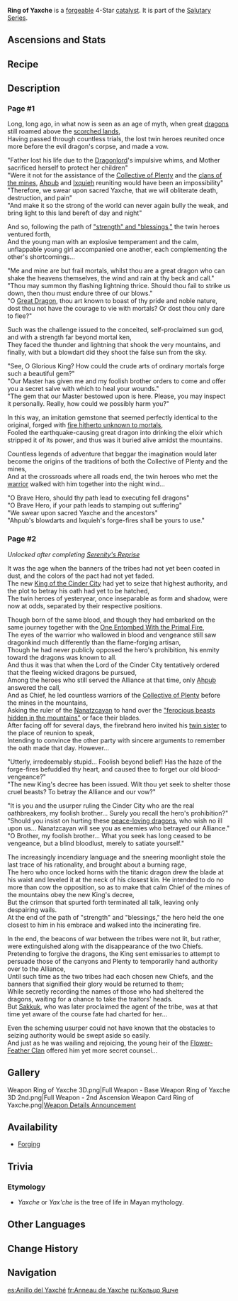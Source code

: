 {{Weapon Infobox
|title          = Ring of Yax&shy;che
|id             = 14431
|image          =  
<gallery>
Weapon Ring of Yaxche.png|Base
Weapon Ring of Yaxche 2nd.png|2nd Ascension
</gallery>
|type           = Catalyst
|quality        = 4
|base_atk       = 42
|2nd_stat_type  = HP
|2nd_stat       = 9%
|series         = Salutary
|releaseDate    = 2024-08-28
|obtain         = Forging
|diagram        = [[Alom]]
|passive        = Echoes of the Plentiful Land
|effect         = Using an [[Elemental Skill]] grants the Jade-Forged Crown effect: Every 1,000 [[Max HP]] will increase the [[Normal Attack]] DMG dealt by the equipping character by (var1)% for 10s. Normal Attack DMG can be increased this way by a maximum of (var2)%.
|eff_rank1_var1 = 0.6
|eff_rank2_var1 = 0.7
|eff_rank3_var1 = 0.8
|eff_rank4_var1 = 0.9
|eff_rank5_var1 = 1
|eff_rank1_var2 = 16
|eff_rank2_var2 = 20
|eff_rank3_var2 = 24
|eff_rank4_var2 = 28
|eff_rank5_var2 = 32
|eff_scale1     = Max HP
|eff_att1       = Normal Attack DMG Increase
}}
{{Description|This jade vessel was created by a hero of yesteryear. Legend has it that it once shot the [[Ajaw|giant dragon]] that dwelt in the [[Great Volcano of Tollan|volcano]] down from the skies.}}
'''Ring of Yaxche''' is a [[forge]]able 4-Star [[catalyst]]. It is part of the [[Salutary Series]].

==Ascensions and Stats==
{{Weapon Ascensions and Stats
|ascendMat1 = Delirious Decadence of the Sacred Lord
|ascendMat2 = Delirious Desolation of the Sacred Lord
|ascendMat3 = Delirious Demeanor of the Sacred Lord
|ascendMat4 = Delirious Divinity of the Sacred Lord
|bossMat1   = Shard of a Shattered Will
|bossMat2   = Locus of a Clear Will
|bossMat3   = Sigil of a Striding Will
|commonMat1 = Damaged Mask
|commonMat2 = Stained Mask
|commonMat3 = Ominous Mask
}}

==Recipe==
{{Recipe
|type = Forging
|Borderland Catalyst Billet = 1
|Condessence Crystal = 50
|White Iron Chunk = 50
|Mora = 500
|time = 10s
|sort = Borderland Catalyst Billet;Condessence Crystal;White Iron Chunk
}}


==Description==
===Page #1===
Long, long ago, in what now is seen as an age of myth, when great [[Dragon|dragons]] still roamed above the [[Natlan|scorched lands]],<br>
Having passed through countless trials, the lost twin heroes reunited once more before the evil dragon's corpse, and made a vow.

"Father lost his life due to the [[Thirteen Sovereign Lords|Dragonlord]]'s impulsive whims, and Mother sacrificed herself to protect her children"<br>
"Were it not for the assistance of the [[Collective of Plenty]] and the [[Nanatzcayan|clans of the mines]], [[Ahpub]] and [[Ixquieh]] reuniting would have been an impossibility"<br>
"Therefore, we swear upon sacred Yaxche, that we will obliterate death, destruction, and pain"<br>
"And make it so the strong of the world can never again bully the weak, and bring light to this land bereft of day and night"

And so, following the path of [[Ancient Name|"strength" and "blessings,"]] the twin heroes ventured forth,<br>
And the young man with an explosive temperament and the calm, unflappable young girl accompanied one another, each complementing the other's shortcomings...

"Me and mine are but frail mortals, whilst thou are a great dragon who can shake the heavens themselves, the wind and rain at thy beck and call."<br>
"Thou may summon thy flashing lightning thrice. Should thou fail to strike us down, then thou must endure three of our blows."<br>
"O [[Ajaw|Great Dragon]], thou art known to boast of thy pride and noble nature, dost thou not have the courage to vie with mortals? Or dost thou only dare to flee?"

Such was the challenge issued to the conceited, self-proclaimed sun god, and with a strength far beyond mortal ken,<br>
They faced the thunder and lightning that shook the very mountains, and finally, with but a blowdart did they shoot the false sun from the sky.

"See, O Glorious King? How could the crude arts of ordinary mortals forge such a beautiful gem?"<br>
"Our Master has given me and my foolish brother orders to come and offer you a secret salve with which to heal your wounds."<br>
"The gem that our Master bestowed upon is here. Please, you may inspect it personally. Really, how could we possibly harm you?"

In this way, an imitation gemstone that seemed perfectly identical to the original, forged with [[Phlogiston|fire hitherto unknown to mortals]],<br>
Fooled the earthquake-causing great dragon into drinking the elixir which stripped it of its power, and thus was it buried alive amidst the mountains.

Countless legends of adventure that beggar the imagination would later become the origins of the traditions of both the Collective of Plenty and the mines,<br>
And at the crossroads where all roads end, the twin heroes who met the [[Xbalanque|warrior]] walked with him together into the night wind...

"O Brave Hero, should thy path lead to executing fell dragons"<br>
"O Brave Hero, if your path leads to stamping out suffering"<br>
"We swear upon sacred Yaxche and the ancestors"<br>
"Ahpub's blowdarts and Ixquieh's forge-fires shall be yours to use."

===Page #2===
''Unlocked after completing [[Serenity's Reprise]]''

It was the age when the banners of the tribes had not yet been coated in dust, and the colors of the pact had not yet faded.<br>
The new [[King of the Cinder City]] had yet to seize that highest authority, and the plot to betray his oath had yet to be hatched,<br> 
The twin heroes of yesteryear, once inseparable as form and shadow, were now at odds, separated by their respective positions.

Though born of the same blood, and though they had embarked on the same journey together with the [[Xbalanque|One Entombed With the Primal Fire]],<br>
The eyes of the warrior who wallowed in blood and vengeance still saw dragonkind much differently than the flame-forging artisan,<br>
Though he had never publicly opposed the hero's prohibition, his enmity toward the dragons was known to all.<br>
And thus it was that when the Lord of the Cinder City tentatively ordered that the fleeing wicked dragons be pursued,<br>
Among the heroes who still served the Alliance at that time, only [[Ahpub]] answered the call,<br>
And as Chief, he led countless warriors of the [[Collective of Plenty]] before the mines in the mountains,<br>
Asking the ruler of the [[Nanatzcayan]] to hand over the [[Tepetlisaurus|"ferocious beasts hidden in the mountains"]] or face their blades.<br>
After facing off for several days, the firebrand hero invited his [[Ixquieh|twin sister]] to the place of reunion to speak,<br>
Intending to convince the other party with sincere arguments to remember the oath made that day. However...

"Utterly, irredeemably stupid... Foolish beyond belief! Has the haze of the forge-fires befuddled thy heart, and caused thee to forget our old blood-vengeance?"<br>
"The new King's decree has been issued. Wilt thou yet seek to shelter those cruel beasts? To betray the Alliance and our vow?"

"It is you and the usurper ruling the Cinder City who are the real oathbreakers, my foolish brother... Surely you recall the hero's prohibition?"<br>
"Should you insist on hurting these [[Saurian|peace-loving dragons]], who wish no ill upon us... Nanatzcayan will see you as enemies who betrayed our Alliance."<br>
"O Brother, my foolish brother... What you seek has long ceased to be vengeance, but a blind bloodlust, merely to satiate yourself."

The increasingly incendiary language and the sneering moonlight stole the last trace of his rationality, and brought about a burning rage,<br> 
The hero who once locked horns with the titanic dragon drew the blade at his waist and leveled it at the neck of his closest kin. He intended to do no more than cow the opposition, so as to make that calm Chief of the mines of the mountains obey the new King's decree,<br> 
But the crimson that spurted forth terminated all talk, leaving only despairing wails.<br> 
At the end of the path of "strength" and "blessings," the hero held the one closest to him in his embrace and walked into the incinerating fire.

In the end, the beacons of war between the tribes were not lit, but rather, were extinguished along with the disappearance of the two Chiefs.<br> 
Pretending to forgive the dragons, the King sent emissaries to attempt to persuade those of the canyons and Plenty to temporarily hand authority over to the Alliance,<br>
Until such time as the two tribes had each chosen new Chiefs, and the banners that signified their glory would be returned to them;<br> 
While secretly recording the names of those who had sheltered the dragons, waiting for a chance to take the traitors' heads.<br> 
But [[Sakkuk]], who was later proclaimed the agent of the tribe, was at that time yet aware of the course fate had charted for her...

Even the scheming usurper could not have known that the obstacles to seizing authority would be swept aside so easily.<br>
And just as he was wailing and rejoicing, the young heir of the [[Flower-Feather Clan]] offered him yet more secret counsel... 

==Gallery==
<gallery>
Weapon Ring of Yaxche 3D.png|Full Weapon - Base
Weapon Ring of Yaxche 3D 2nd.png|Full Weapon - 2nd Ascension
Weapon Card Ring of Yaxche.png|[https://www.hoyolab.com/article/32371536 Weapon Details Announcement]
</gallery>

==Availability==
* [[Forging]]
<!--** Its diagram, [[]], is obtained from [[]].-->

==Trivia==
===Etymology ===
*''Yaxche'' or ''Yax'che'' is the tree of life in Mayan mythology.
==Other Languages==
{{Other Languages
|1_en      = Ring of Yaxche
|1_zhs     = 木棉之环
|1_zhs_rm  = Mùmián zhī Huán
|1_zht     = 木棉之環
|1_zht_rm  = Mùmián zhī Huán
|1_zh_tl   = 
|1_ja      = ヤシュチェの環
|1_ja_rm   = Yashuche no Kan{{Assumed}}
|1_ja_tl   = 
|1_ko      = 약스체<->의 고리
|1_ko_tl   = Ring of Yaxche
|1_es      = Anillo del Yaxché
|1_es_tl   = Ring of Yaxche
|1_fr      = Anneau de Yaxche
|1_fr_tl   = Ring of Yaxche
|1_ru      = Кольцо Яшчэ
|1_ru_tl   = Ring of Yaxche
|1_th      = Ring of Yaxche
|1_vi      = Vòng Yaxche
|1_vi_tl   = 
|1_de      = Yaxche-Ring
|1_de_tl   = Yaxche Ring
|1_id      = Ring of Yaxche
|1_pt      = Anel de Yaxche
|1_pt_tl   = 
|1_tr      = Yaxche Yüzüğü
|1_tr_tl   = 
|1_it      = Anello di Yaxche
|1_it_tl   = 
|2_en       = Echoes of the Plentiful Land
|2_zhs      = 丰沃之陆的回声
|2_zhs_rm   = 
|2_zht      = 豐沃之陸的回聲
|2_zht_rm   = 
|2_zh_tl    = 
|2_ja       = 豊沃の地の残響
|2_ja_rm    = Houyoku no Chi no Zankyou
|2_ja_tl    = Echoes of the Plentiful Land
|2_ko       = 비옥한 땅의 메아리
|2_ko_tl    = 
|2_es       = Eco de la tierra de la fertilidad
|2_es_tl    = Echo of the Land of Fertility
|2_fr       = Échos des terres fertiles
|2_fr_tl    = Echoes of the Fertile Lands
|2_ru       = Эхо земли изобилия
|2_ru_tl    = 
|2_th       = Echoes of the Plentiful Land
|2_vi       = Tiếng Vọng Của Vùng Đất Màu Mỡ
|2_vi_tl    = 
|2_de       = Echos der fruchtbaren Lande
|2_de_tl    = Echoes of Fertile Lands
|2_id       = Echoes of the Plentiful Land
|2_pt       = Ecos da Terra Abundante
|2_pt_tl    = 
|2_tr       = Bereketli Toprakların Yankıları
|2_tr_tl    = 
|2_it       = Echi della Terra fertile
|2_it_tl    = 
}}

==Change History==
{{Change History|5.0}}

==Navigation==
{{Weapons by Series Navbox|Salutary}}
{{Weapon Navbox|Catalysts}}

[[es:Anillo del Yaxché]]
[[fr:Anneau de Yaxche]]
[[ru:Кольцо Яшче]]